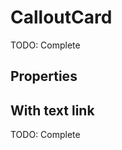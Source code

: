 


<Meta title="Composite components/CalloutCard" component={CalloutCard} />

# CalloutCard

TODO: Complete

<Preview>
  <Story name="default" parameters={{ decorators: [withKnobs, withA11y] }}>
    <CalloutCard
      id="myId"
      appearance={select(
        "appearance",
        ["primary", "secondary", "danger", "warning", "success"],
        "primary",
      )}
      icon={BoxUnpackedIcon}
      title={text("title", "title")}
      subtitle={text("subtitle", "subtitle")}
      onClick={action("onClick")}
      skeleton={boolean("skeleton", false)}
    />
  </Story>
</Preview>

## Properties

<Props of={CalloutCard} />

## With text link

TODO: Complete

<Preview>
  <Story
    name="with text link"
    parameters={{ decorators: [withKnobs, withA11y] }}
  >
    <CalloutCard
      id="myId"
      appearance={select(
        "appearance",
        ["primary", "secondary", "danger", "warning", "success"],
        "primary",
      )}
      icon={BoxUnpackedIcon}
      title={text("title", "title")}
      subtitle={text("subtitle", "subtitle")}
      onClick={action("onClick")}
      skeleton={boolean("skeleton", false)}
      textLink={{
        children: text("text link label", "text link"),
      }}
    />
  </Story>
</Preview>

